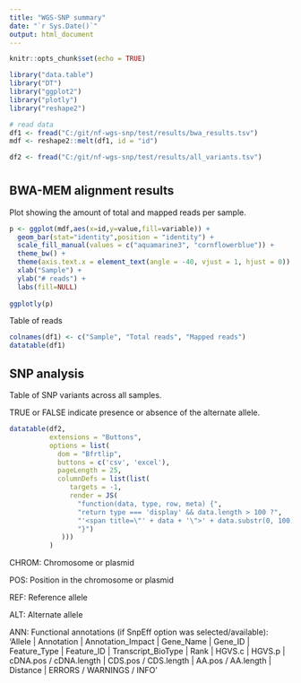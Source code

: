 ---
title: "WGS-SNP summary"
date: "`r Sys.Date()`"
output: html_document
---

```{r setup, include=FALSE, warning=FALSE}
knitr::opts_chunk$set(echo = TRUE)

library("data.table")
library("DT")
library("ggplot2")
library("plotly")
library("reshape2")
```

```{r import_data, echo=FALSE}
# read data
df1 <- fread("C:/git/nf-wgs-snp/test/results/bwa_results.tsv")
mdf <- reshape2::melt(df1, id = "id")

df2 <- fread("C:/git/nf-wgs-snp/test/results/all_variants.tsv")
```
# {.tabset}
## BWA-MEM alignment results

Plot showing the amount of total and mapped reads per sample.

```{r alignment_logs, echo=FALSE}
p <- ggplot(mdf,aes(x=id,y=value,fill=variable)) +
  geom_bar(stat="identity",position = "identity") +
  scale_fill_manual(values = c("aquamarine3", "cornflowerblue")) +
  theme_bw() +
  theme(axis.text.x = element_text(angle = -40, vjust = 1, hjust = 0)) + 
  xlab("Sample") + 
  ylab("# reads") +
  labs(fill=NULL)
  
ggplotly(p)
```

Table of reads

```{r alignment_table, echo=FALSE}
colnames(df1) <- c("Sample", "Total reads", "Mapped reads")
datatable(df1)
```
## SNP analysis

Table of SNP variants across all samples.

TRUE or FALSE indicate presence or absence of the alternate allele.

```{r vcf_analysis, echo=FALSE}
datatable(df2,
          extensions = "Buttons",
          options = list(
            dom = "Bfrtlip",
            buttons = c('csv', 'excel'),
            pageLength = 25,
            columnDefs = list(list(
               targets = -1,
               render = JS(
                 "function(data, type, row, meta) {",
                 "return type === 'display' && data.length > 100 ?",
                 "'<span title=\"' + data + '\">' + data.substr(0, 100) + '...</span>' : data;",
                 "}")
             )))
          )
```

CHROM: Chromosome or plasmid

POS: Position in the chromosome or plasmid

REF: Reference allele

ALT: Alternate allele

ANN: Functional annotations (if SnpEff option was selected/available): 'Allele | Annotation | Annotation_Impact | Gene_Name | Gene_ID | Feature_Type | Feature_ID | Transcript_BioType | Rank | HGVS.c | HGVS.p | cDNA.pos / cDNA.length | CDS.pos / CDS.length | AA.pos / AA.length | Distance | ERRORS / WARNINGS / INFO'
